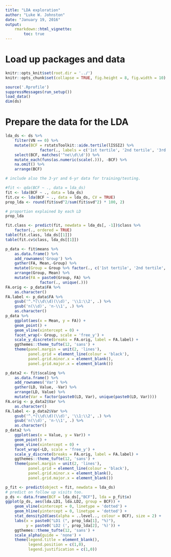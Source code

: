 ```yaml
---
title: "LDA exploration"
author: "Luke W. Johnston"
date: "January 19, 2016"
output: 
    rmarkdown::html_vignette:
        toc: true
---
```


# Load up packages and data

```r
knitr::opts_knit$set(root.dir = '../')
knitr::opts_chunk$set(collapse = TRUE, fig.height = 8, fig.width = 10)
```

```r
source('.Rprofile')
suppressMessages(run_setup())
load_data()
dim(ds)
```

# Prepare the data for the LDA

```r
lda_ds <- ds %>%
    filter(VN == 0) %>%
    mutate(BCF = rstatsToolkit::aide.tertile(lISSI2) %>%
               factor(., labels = c('1st tertile', '2nd tertile', '3rd tertile'), ordered = TRUE)) %>%
    select(BCF, matches('^ne\\d\\d')) %>%
    mutate_each(funs(as.numeric(scale(.))), -BCF) %>%
    na.omit() %>% 
    arrange(BCF)

# include also the 3-yr and 6-yr data for training/testing.

#fit <- qda(BCF ~ ., data = lda_ds)
fit <- lda(BCF ~ ., data = lda_ds)
fit.cv <- lda(BCF ~ ., data = lda_ds, CV = TRUE)
prop_lda <- round(fit$svd^2/sum(fit$svd^2) * 100, 2)

# proportion explained by each LD
prop_lda
```

```r
fit.class <- predict(fit, newdata = lda_ds[, -1])$class %>% 
    factor(., ordered = TRUE)
table(fit.class, lda_ds[[1]])
table(fit.cv$class, lda_ds[[1]])
```

```r
p_data <- fit$means %>%
    as.data.frame() %>%
    add_rownames('Group') %>%
    gather(FA, Mean,-Group) %>%
    mutate(Group = Group %>% factor(., c('1st tertile', '2nd tertile', '3rd tertile'), ordered = TRUE)) %>%
    arrange(Group, Mean) %>%
    mutate(FA = paste0(Group, FA) %>%
               factor(., unique(.)))
FA.orig <- p_data$FA %>% 
    as.character()
FA.label <- p_data$FA %>%
    gsub('^.*(\\d\\d)(\\d)', '\\1:\\2', .) %>%
    gsub('n(\\d)', 'n-\\1', .) %>%
    as.character()
p_data %>%
    ggplot(aes(x = Mean, y = FA)) +
    geom_point() +
    geom_vline(xintercept = 0) +
    facet_wrap(~ Group, scale = 'free_y') +
    scale_y_discrete(breaks = FA.orig, label = FA.label) +
    ggthemes::theme_tufte(12, 'sans') +
    theme(panel.margin = unit(2, 'lines'),
          panel.grid = element_line(colour = 'black'),
          panel.grid.minor.x = element_blank(),
          panel.grid.major.x = element_blank())

```

```r
p_data2 <- fit$scaling %>%
    as.data.frame() %>%
    add_rownames('Var') %>%
    gather(LD, Value, -Var) %>%
    arrange(LD, Value) %>% 
    mutate(Var = factor(paste0(LD, Var), unique(paste0(LD, Var))))
FA.orig <- p_data2$Var %>% 
    as.character()
FA.label <- p_data2$Var %>%
    gsub('^.*(\\d\\d)(\\d)', '\\1:\\2', .) %>%
    gsub('n(\\d)', 'n-\\1', .) %>%
    as.character()
p_data2 %>% 
    ggplot(aes(x = Value, y = Var)) +
    geom_point() +
    geom_vline(xintercept = 0) +
    facet_wrap(~LD, scale = 'free_y') +
    scale_y_discrete(breaks = FA.orig, label = FA.label) +
    ggthemes::theme_tufte(12, 'sans') +
    theme(panel.margin = unit(2, 'lines'),
          panel.grid = element_line(colour = 'black'),
          panel.grid.minor.x = element_blank(),
          panel.grid.major.x = element_blank())
```

```r
p_fit <- predict(object = fit, newdata = lda_ds)
# predict on follow up visits too.
p_ds <- data.frame(BCF = lda_ds[,"BCF"], lda = p_fit$x)
ggplot(p_ds, aes(lda.LD1, lda.LD2, group = BCF)) +
    geom_vline(xintercept = 0, linetype = 'dotted') +
    geom_hline(yintercept = 0, linetype = 'dotted') +
    stat_density2d(aes(alpha = ..level.., colour = BCF), size = 2) +
    labs(x = paste0("LD1 (", prop_lda[1], "%)"),
         y = paste0('LD2 (', prop_lda[2], '%)')) +
    ggthemes::theme_tufte(12, 'sans') +
    scale_alpha(guide = 'none') +
    theme(legend.title = element_blank(),
          legend.position = c(1,0),
          legend.justification = c(1,0))
```
